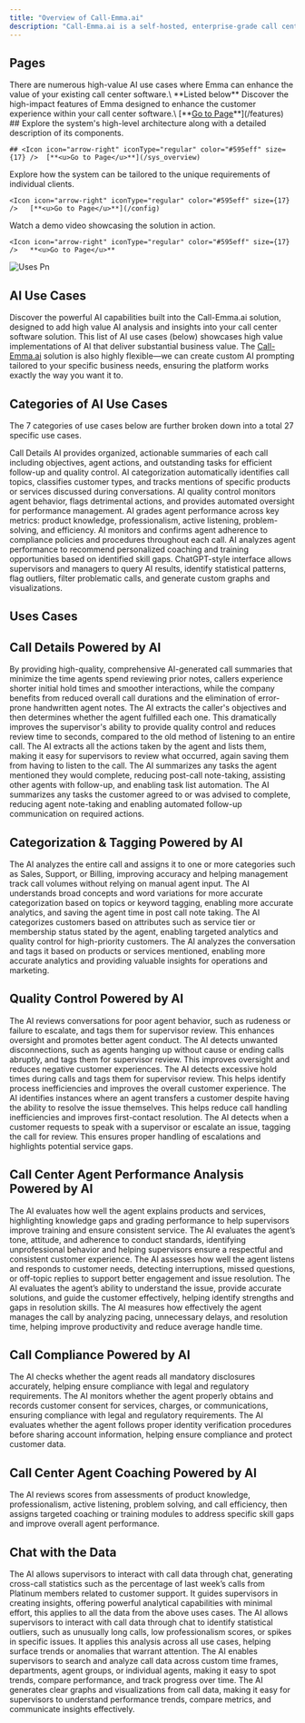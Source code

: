 ```yaml
---
title: "Overview of Call-Emma.ai"
description: "Call-Emma.ai is a self-hosted, enterprise-grade call center software addon designed to process call recordings, generate AI-powered insights and analysis, and directly deliver the results into your CCS platform. The solution is scalable in the cloud, highly configurable, multi-tenant ready, and built for usage-based billing."
---
```



## Pages

<CardGroup cols={2}>
  <Card title="AI Uses Cases" icon="amp-guitar" iconType="solid">
    There are numerous high-value AI use cases where Emma can enhance the value of your existing call center software.\
    <Icon icon="arrow-down" iconType="regular" color="#595eff" size={17} />   **Listed below**
  </Card>
  <Card title="Core Features">
    Discover the high-impact features of Emma designed to enhance the customer experience within your call center software.\
    <Icon icon="arrow-right" iconType="regular" color="#595eff" size={17} />   [**<u><u>Go to Page</u></u>**](/features)
  </Card>
  <Card title="System Overview">
    ## Explore the system's high-level architecture along with a detailed description of its components.

    ## <Icon icon="arrow-right" iconType="regular" color="#595eff" size={17} />  [**<u>Go to Page</u>**](/sys_overview)
  </Card>
  <Card title="Configuration Options">
    Explore how the system can be tailored to the unique requirements of individual clients.

    <Icon icon="arrow-right" iconType="regular" color="#595eff" size={17} />   [**<u>Go to Page</u>**](/config)
  </Card>
  <Card title="Demo Video ">
    Watch a demo video showcasing the solution in action.

    <Icon icon="arrow-right" iconType="regular" color="#595eff" size={17} />   **<u>Go to Page</u>**
  </Card>
</CardGroup>

![Uses Pn](/images/uses.png)

## AI Use Cases

Discover the powerful AI capabilities built into the Call-Emma.ai solution, designed to add high value AI analysis and insights into your call center software solution. This list of AI use cases (below) showcases high value implementations of AI that deliver substantial business value. The [Call-Emma.ai](http://Call-Emma.ai) solution is also highly flexible—we can create custom AI prompting tailored to your specific business needs, ensuring the platform works exactly the way you want it to.

## Categories of AI Use Cases

The 7 categories of use cases below are further broken down into a total 27 specific use cases.

<CardGroup cols={2}>
  <Card title="Call Details " icon="phone-plus" color="#403c9e">
    Call Details AI provides organized, actionable summaries of each call including objectives, agent actions, and outstanding tasks for efficient follow-up and quality control.
  </Card>
  <Card title="Call Categorization & Tagging" icon="address-card" color="#ff0000">
    AI categorization automatically identifies call topics, classifies customer types, and tracks mentions of specific products or services discussed during conversations.
  </Card>
  <Card title="Quality Control " icon="magnifying-glass" iconType="regular" color="#0efff4">
    AI quality control monitors agent behavior, flags detrimental actions, and provides automated oversight for performance management.
  </Card>
  <Card title="Agent Performance Analysis" icon="person-burst" color="#ff0303">
    AI grades agent performance across key metrics: product knowledge, professionalism, active listening, problem-solving, and efficiency.
  </Card>
  <Card title="Compliance " icon="check-to-slot" color="#ff00e2">
    AI monitors and confirms agent adherence to compliance policies and procedures throughout each call.
  </Card>
  <Card title="Agent Coaching" icon="microphone" iconType="regular" color="#1ab022">
    AI analyzes agent performance to recommend personalized coaching and training opportunities based on identified skill gaps.
  </Card>
  <Card title="Chat with Data" icon="thought-bubble" color="#ffd300">
    ChatGPT-style interface allows supervisors and managers to query AI results, identify statistical patterns, flag outliers, filter problematic calls, and generate custom graphs and visualizations.
  </Card>
</CardGroup>

## Uses Cases

## <Icon icon="phone-plus" color="#0014fa" size={24} />  Call Details Powered by AI

<Card title="1.  Call Summary">
  By providing high-quality, comprehensive AI-generated call summaries that minimize the time agents spend reviewing prior notes, callers experience shorter initial hold times and smoother interactions, while the company benefits from reduced overall call durations and the elimination of error-prone handwritten agent notes.
</Card>

<Card title="2. Satisfaction of the Customer's Objectives ">
  The AI extracts the caller's objectives and then determines whether the agent fulfilled each one. This dramatically improves the supervisor's ability to provide quality control and reduces review time to seconds, compared to the old method of listening to an entire call.
</Card>

<Card title="3. Agent's Actions">
  The AI extracts all the actions taken by the agent and lists them, making it easy for supervisors to review what occurred, again saving them from having to listen to the call.
</Card>

<Card title="4. Agent's Post-Call Task List">
  The AI summarizes any tasks the agent mentioned they would complete, reducing post-call note-taking, assisting other agents with follow-up, and enabling task list automation.
</Card>

<Card title="5. Customer's Post-Call Task List">
  The AI summarizes any tasks the customer agreed to or was advised to complete, reducing agent note-taking and enabling automated follow-up communication on required actions.
</Card>

## <Icon icon="address-card" color="#ff0303" size={30} />    Categorization & Tagging Powered by AI

<Card title="6. Call Category">
  The AI analyzes the entire call and assigns it to one or more categories such as Sales, Support, or Billing, improving accuracy and helping management track call volumes without relying on manual agent input.
</Card>

<Card title="7. Topic or Keyword Tagging">
  The AI understands broad concepts and word variations for more accurate categorization based on topics or keyword tagging, enabling more accurate analytics, and saving the agent time in post call note taking.
</Card>

<Card title="8. Customer Categorization ">
  The AI categorizes customers based on attributes such as service tier or membership status stated by the agent, enabling targeted analytics and quality control for high-priority customers.
</Card>

<Card title="9. Product or Service Tagging">
  The AI analyzes the conversation and tags it based on products or services mentioned, enabling more accurate analytics and providing valuable insights for operations and marketing.
</Card>

## <Icon icon="magnifying-glass" color="#00c0ff" size={30} />  Quality Control Powered by AI

<Card title="10. Agent Behavior Monitoring">
  The AI reviews conversations for poor agent behavior, such as rudeness or failure to escalate, and tags them for supervisor review. This enhances oversight and promotes better agent conduct.
</Card>

<Card title="11. Unwanted Disconnection Detection">
  The AI detects unwanted disconnections, such as agents hanging up without cause or ending calls abruptly, and tags them for supervisor review. This improves oversight and reduces negative customer experiences.
</Card>

<Card title="12. Excessive Hold Time Monitoring">
  The AI detects excessive hold times during calls and tags them for supervisor review. This helps identify process inefficiencies and improves the overall customer experience.
</Card>

<Card title="13. Unnecessary Transfer Detection">
  The AI identifies instances where an agent transfers a customer despite having the ability to resolve the issue themselves. This helps reduce call handling inefficiencies and improves first-contact resolution.
</Card>

<Card title="14. Escalation Request Detection">
  The AI detects when a customer requests to speak with a supervisor or escalate an issue, tagging the call for review. This ensures proper handling of escalations and highlights potential service gaps.
</Card>

## <Icon icon="person-burst" color="#ff0303" size={30} />  Call Center Agent Performance Analysis Powered by AI

<Card title="15. Product Knowledge Assessment">
  The AI evaluates how well the agent explains products and services, highlighting knowledge gaps and grading performance to help supervisors improve training and ensure consistent service.
</Card>

<Card title="16. Professionalism Assessment">
  The AI evaluates the agent’s tone, attitude, and adherence to conduct standards, identifying unprofessional behavior and helping supervisors ensure a respectful and consistent customer experience.
</Card>

<Card title="17. Active Listening Assessment">
  The AI assesses how well the agent listens and responds to customer needs, detecting interruptions, missed questions, or off-topic replies to support better engagement and issue resolution.
</Card>

<Card title="18. Problem Solving">
  The AI evaluates the agent’s ability to understand the issue, provide accurate solutions, and guide the customer effectively, helping identify strengths and gaps in resolution skills.
</Card>

<Card title="19. Call Efficiency Assessment">
  The AI measures how effectively the agent manages the call by analyzing pacing, unnecessary delays, and resolution time, helping improve productivity and reduce average handle time.
</Card>

## <Icon icon="check-to-slot" color="#ff00e2" size={30} /> Call Compliance Powered by AI

<Card title="20. Required Disclosures Assessment">
  The AI checks whether the agent reads all mandatory disclosures accurately, helping ensure compliance with legal and regulatory requirements.
</Card>

<Card title="21. Consent Capture Assessment">
  The AI monitors whether the agent properly obtains and records customer consent for services, charges, or communications, ensuring compliance with legal and regulatory requirements.
</Card>

<Card title="22. Authentication Assessment">
  The AI evaluates whether the agent follows proper identity verification procedures before sharing account information, helping ensure compliance and protect customer data.
</Card>

## <Icon icon="microphone" color="#00ce5d" size={30} /> Call Center Agent Coaching Powered by AI

<Card title="23. AI-Driven Skill-Based Agent Coaching">
  The AI reviews scores from assessments of product knowledge, professionalism, active listening, problem solving, and call efficiency, then assigns targeted coaching or training modules to address specific skill gaps and improve overall agent performance.
</Card>

## <Icon icon="thought-bubble" color="#ffa000" size={30} /> Chat with the Data

<Card title="24. Cross-Call Statistics">
  The AI allows supervisors to interact with call data through chat, generating cross-call statistics such as the percentage of last week’s calls from Platinum members related to customer support. It guides supervisors in creating insights, offering powerful analytical capabilities with minimal effort, this applies to all the data from the above uses cases.
</Card>

<Card title="25. High or Low Outliers">
  The AI allows supervisors to interact with call data through chat to identify statistical outliers, such as unusually long calls, low professionalism scores, or spikes in specific issues. It applies this analysis across all use cases, helping surface trends or anomalies that warrant attention.
</Card>

<Card title="26. Results Filtering">
  The AI enables supervisors to search and analyze call data across custom time frames, departments, agent groups, or individual agents, making it easy to spot trends, compare performance, and track progress over time.
</Card>

<Card title="27. Graphs and Visualizations">
  The AI generates clear graphs and visualizations from call data, making it easy for supervisors to understand performance trends, compare metrics, and communicate insights effectively.
</Card>